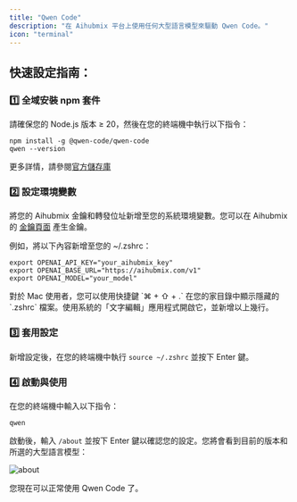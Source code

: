 ```yaml
---
title: "Qwen Code"
description: "在 Aihubmix 平台上使用任何大型語言模型來驅動 Qwen Code。"
icon: "terminal"
---
```


## 快速設定指南：

### 1️⃣ 全域安裝 npm 套件

請確保您的 Node.js 版本 ≥ 20，然後在您的終端機中執行以下指令：

```shell
npm install -g @qwen-code/qwen-code
qwen --version
```

更多詳情，請參閱[官方儲存庫](https://github.com/QwenLM/qwen-code)

### 2️⃣ 設定環境變數

將您的 Aihubmix 金鑰和轉發位址新增至您的系統環境變數。您可以在 Aihubmix 的 [金鑰頁面](https://aihubmix.com/token) 產生金鑰。

例如，將以下內容新增至您的 ~/.zshrc：

```shell
export OPENAI_API_KEY="your_aihubmix_key"
export OPENAI_BASE_URL="https://aihubmix.com/v1"
export OPENAI_MODEL="your_model"
```

<Tip>
  對於 Mac 使用者，您可以使用快捷鍵 `⌘ + ⇧ + .` 在您的家目錄中顯示隱藏的 `.zshrc` 檔案。使用系統的「文字編輯」應用程式開啟它，並新增以上幾行。
</Tip>

### 3️⃣ 套用設定

新增設定後，在您的終端機中執行 `source ~/.zshrc` 並按下 Enter 鍵。

### 4️⃣ 啟動與使用

在您的終端機中輸入以下指令：

```shell
qwen
```

啟動後，輸入 `/about` 並按下 Enter 鍵以確認您的設定。您將會看到目前的版本和所選的大型語言模型：

![about](../../public/cn/Qwen-code.png)

您現在可以正常使用 Qwen Code 了。
